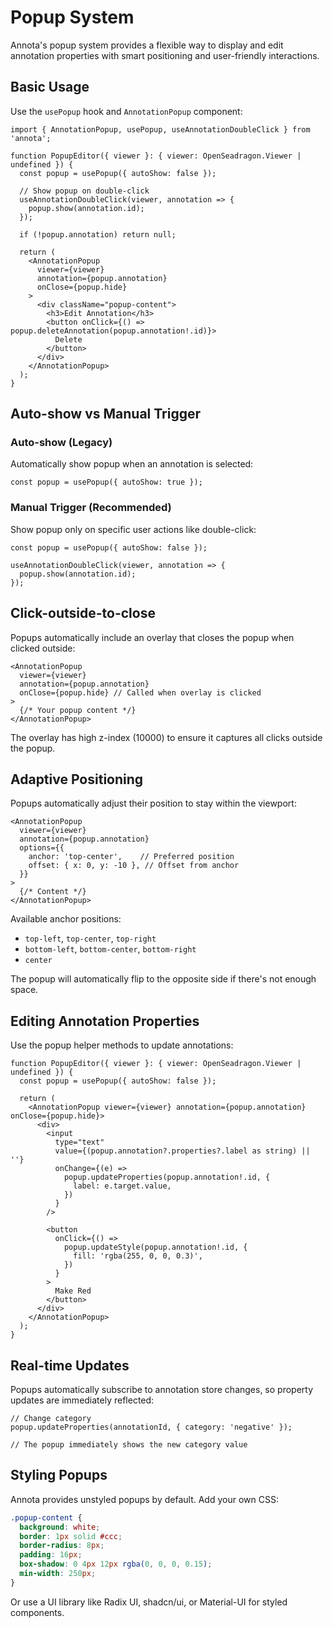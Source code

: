 # Popup System

Annota's popup system provides a flexible way to display and edit annotation properties with smart positioning and user-friendly interactions.

## Basic Usage

Use the `usePopup` hook and `AnnotationPopup` component:

```tsx
import { AnnotationPopup, usePopup, useAnnotationDoubleClick } from 'annota';

function PopupEditor({ viewer }: { viewer: OpenSeadragon.Viewer | undefined }) {
  const popup = usePopup({ autoShow: false });

  // Show popup on double-click
  useAnnotationDoubleClick(viewer, annotation => {
    popup.show(annotation.id);
  });

  if (!popup.annotation) return null;

  return (
    <AnnotationPopup
      viewer={viewer}
      annotation={popup.annotation}
      onClose={popup.hide}
    >
      <div className="popup-content">
        <h3>Edit Annotation</h3>
        <button onClick={() => popup.deleteAnnotation(popup.annotation!.id)}>
          Delete
        </button>
      </div>
    </AnnotationPopup>
  );
}
```

## Auto-show vs Manual Trigger

### Auto-show (Legacy)

Automatically show popup when an annotation is selected:

```tsx
const popup = usePopup({ autoShow: true });
```

### Manual Trigger (Recommended)

Show popup only on specific user actions like double-click:

```tsx
const popup = usePopup({ autoShow: false });

useAnnotationDoubleClick(viewer, annotation => {
  popup.show(annotation.id);
});
```

## Click-outside-to-close

Popups automatically include an overlay that closes the popup when clicked outside:

```tsx
<AnnotationPopup
  viewer={viewer}
  annotation={popup.annotation}
  onClose={popup.hide} // Called when overlay is clicked
>
  {/* Your popup content */}
</AnnotationPopup>
```

The overlay has high z-index (10000) to ensure it captures all clicks outside the popup.

## Adaptive Positioning

Popups automatically adjust their position to stay within the viewport:

```tsx
<AnnotationPopup
  viewer={viewer}
  annotation={popup.annotation}
  options={{
    anchor: 'top-center',    // Preferred position
    offset: { x: 0, y: -10 }, // Offset from anchor
  }}
>
  {/* Content */}
</AnnotationPopup>
```

Available anchor positions:
- `top-left`, `top-center`, `top-right`
- `bottom-left`, `bottom-center`, `bottom-right`
- `center`

The popup will automatically flip to the opposite side if there's not enough space.

## Editing Annotation Properties

Use the popup helper methods to update annotations:

```tsx
function PopupEditor({ viewer }: { viewer: OpenSeadragon.Viewer | undefined }) {
  const popup = usePopup({ autoShow: false });

  return (
    <AnnotationPopup viewer={viewer} annotation={popup.annotation} onClose={popup.hide}>
      <div>
        <input
          type="text"
          value={(popup.annotation?.properties?.label as string) || ''}
          onChange={(e) =>
            popup.updateProperties(popup.annotation!.id, {
              label: e.target.value,
            })
          }
        />

        <button
          onClick={() =>
            popup.updateStyle(popup.annotation!.id, {
              fill: 'rgba(255, 0, 0, 0.3)',
            })
          }
        >
          Make Red
        </button>
      </div>
    </AnnotationPopup>
  );
}
```

## Real-time Updates

Popups automatically subscribe to annotation store changes, so property updates are immediately reflected:

```tsx
// Change category
popup.updateProperties(annotationId, { category: 'negative' });

// The popup immediately shows the new category value
```

## Styling Popups

Annota provides unstyled popups by default. Add your own CSS:

```css
.popup-content {
  background: white;
  border: 1px solid #ccc;
  border-radius: 8px;
  padding: 16px;
  box-shadow: 0 4px 12px rgba(0, 0, 0, 0.15);
  min-width: 250px;
}
```

Or use a UI library like Radix UI, shadcn/ui, or Material-UI for styled components.
